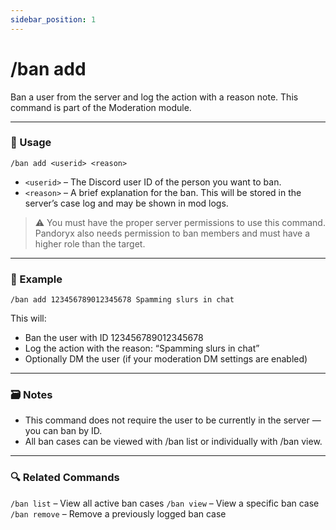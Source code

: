 ```yaml
---
sidebar_position: 1
---
```


# /ban add

Ban a user from the server and log the action with a reason note. This command is part 
of the Moderation module.

<hr className="md-divider-gradient" />

### 💬 Usage
```
/ban add <userid> <reason>
```
- `<userid>` – The Discord user ID of the person you want to ban.
- `<reason>` – A brief explanation for the ban. This will be stored in the server’s case 
log and may be shown in mod logs.

> ⚠️ You must have the proper server permissions to use this command. Pandoryx also 
needs permission to ban members and must have a higher role than the target.

<hr className="md-divider-gradient" />

### 📌 Example
```
/ban add 123456789012345678 Spamming slurs in chat
```
This will:
- Ban the user with ID 123456789012345678
- Log the action with the reason: “Spamming slurs in chat”
- Optionally DM the user (if your moderation DM settings are enabled)

<hr className="md-divider-gradient" />

### 🗃️ Notes
- This command does not require the user to be currently in the server — you can ban by 
ID.
- All ban cases can be viewed with /ban list or individually with /ban view.

<hr className="md-divider-gradient" />

### 🔍 Related Commands
`/ban list` – View all active ban cases
`/ban view` – View a specific ban case
`/ban remove` – Remove a previously logged ban case